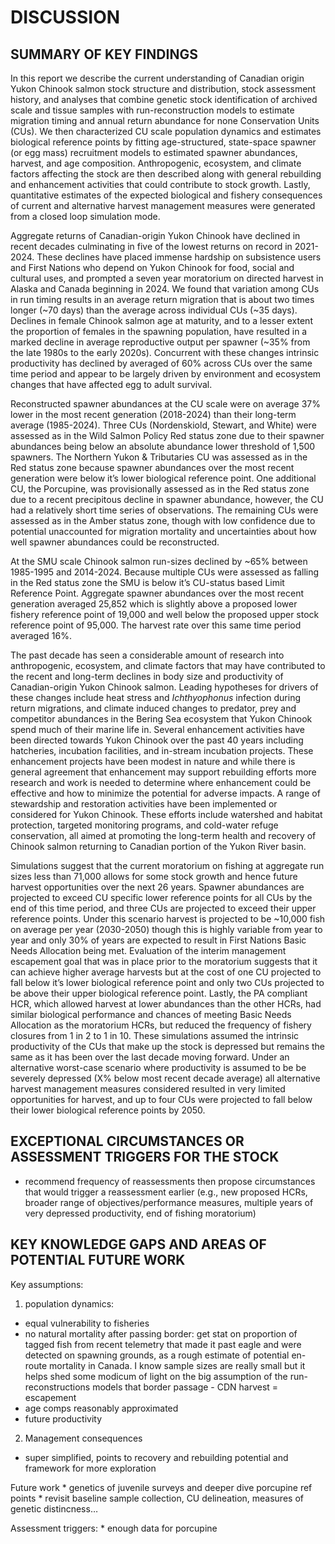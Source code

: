 # DISCUSSION     {#sec:discussion}

## SUMMARY OF KEY FINDINGS 

In this report we describe the current understanding of Canadian origin Yukon Chinook salmon stock structure and distribution, stock assessment history, and analyses that combine genetic stock identification of archived scale and tissue samples with  run-reconstruction models to estimate migration timing and annual return abundance for none Conservation Units (CUs). We then characterized CU scale population dynamics and estimates biological reference points by fitting age-structured, state-space spawner (or egg mass) recruitment models to estimated spawner abundances, harvest, and age composition. Anthropogenic, ecosystem, and climate factors affecting the stock are then described along with general rebuilding and enhancement activities that could contribute to stock growth. Lastly, quantitative estimates of the expected biological and fishery consequences of current and alternative harvest management measures were generated from a closed loop simulation mode.

Aggregate returns of Canadian-origin Yukon Chinook have declined in recent decades culminating in five of the lowest returns on record in 2021-2024. These declines have placed immense hardship on subsistence users and First Nations who depend on Yukon Chinook for food, social and cultural uses, and prompted a seven year moratorium on directed harvest in Alaska and Canada beginning in 2024. We found that variation among CUs in run timing results in an average return migration that is about two times longer (~70 days) than the average across individual CUs (~35 days). Declines in female Chinook salmon age at maturity, and to a lesser extent the proportion of females in the spawning population, have resulted in a marked decline in average reproductive output per spawner (~35% from the late 1980s to the early 2020s). Concurrent with these changes intrinsic productivity has declined by averaged of 60% across CUs over the same time period and appear to be largely driven by environment and ecosystem changes that have affected egg to adult survival.

Reconstructed spawner abundances at the CU scale were on average 37% lower in the most recent generation (2018-2024) than their long-term average (1985-2024). Three CUs (Nordenskiold, Stewart, and White) were assessed as in the Wild Salmon Policy Red status zone due to their spawner abundances being below an absolute abundance lower threshold of 1,500 spawners. The Northern Yukon & Tributaries CU was assessed as in the Red status zone because spawner abundances over the most recent generation were below it's lower biological reference point. One additional CU, the Porcupine, was provisionally assessed as in the Red status zone due to a recent precipitous decline in spawner abundance, however, the CU had a relatively short time series of observations. The remaining CUs were assessed as in the Amber status zone, though with low confidence due to potential unaccounted for migration mortality and uncertainties about how well spawner abundances could be reconstructed. 

At the SMU scale Chinook salmon run-sizes declined by ~65% between 1985-1995 and 2014-2024. Because multiple CUs were assessed as falling in the Red status zone the SMU is below it's CU-status based Limit Reference Point. Aggregate spawner abundances over the most recent generation averaged 25,852 which is slightly above a proposed lower fishery reference point of 19,000 and well below the proposed upper stock reference point of 95,000. The harvest rate over this same time period averaged 16%. 

The past decade has seen a considerable amount of research into anthropogenic, ecosystem, and climate factors that may have contributed to the recent and long-term declines in body size and productivity of Canadian-origin Yukon Chinook salmon. Leading hypotheses for drivers of these changes include heat stress and *Ichthyophonus* infection during return migrations, and climate induced changes to predator, prey and competitor abundances in the Bering Sea ecosystem that Yukon Chinook spend much of their marine life in. Several enhancement activities have been directed towards Yukon Chinook over the past 40 years including hatcheries, incubation facilities, and in-stream incubation projects. These enhancement projects have been modest in nature and while there is general agreement that enhancement may support rebuilding efforts more research and work is needed to determine where enhancement could be effective and how to minimize the potential for adverse impacts. A range of stewardship and restoration activities have been implemented or considered for Yukon Chinook. These efforts include watershed and habitat protection, targeted monitoring programs, and cold-water refuge conservation, all aimed at promoting the long-term health and recovery of Chinook salmon returning to Canadian portion of the Yukon River basin.

Simulations suggest that the current moratorium on fishing at aggregate run sizes less than 71,000 allows for some stock growth and hence future harvest opportunities over the next 26 years. Spawner abundances are projected to exceed CU specific lower reference points for all CUs by the end of this time period, and three CUs are projected to exceed their upper reference points. Under this scenario harvest is projected to be ~10,000 fish on average per year (2030-2050) though this is highly variable from year to year and only 30% of years are expected to result in First Nations Basic Needs Allocation being met. Evaluation of the interim management escapement goal that was in place prior to the moratorium suggests that it can achieve higher average harvests but at the cost of one CU projected to fall below it's lower biological reference point and only two CUs projected to be above their upper biological reference point. Lastly, the PA compliant HCR, which allowed harvest at lower abundances than the other HCRs, had similar biological performance and chances of meeting Basic Needs Allocation as the moratorium HCRs, but reduced the frequency of fishery closures from 1 in 2 to 1 in 10. These simulations assumed the intrinsic productivity of the CUs that make up the stock is depressed but remains the same as it has been over the last decade moving forward. Under an alternative worst-case scenario where productivity is assumed to be be severely depressed (X% below most recent decade average) all alternative harvest management measures considered resulted in very limited opportunities for harvest, and up to four CUs were projected to fall below their lower biological reference points by 2050.

## EXCEPTIONAL CIRCUMSTANCES OR ASSESSMENT TRIGGERS FOR THE STOCK 
- recommend frequency of reassessments then propose circumstances that would trigger a reassessment earlier (e.g., new proposed HCRs, broader range of objectives/performance measures, multiple years of very depressed productivity, end of fishing moratorium) 


## KEY KNOWLEDGE GAPS AND AREAS OF POTENTIAL FUTURE WORK  
Key assumptions:

1. population dynamics:
  + equal vulnerability to fisheries
  + no natural mortality after passing border: get stat on proportion of tagged fish from recent telemetry that made it past eagle and were detected on spawning grounds, as a rough estimate of potential en-route mortality in Canada. I know sample sizes are really small but it helps shed some modicum of light on the big assumption of the run-reconstructions models that border passage - CDN harvest = escapement
  + age comps reasonably approximated
  + future productivity

2. Management consequences
  + super simplified, points to recovery and rebuilding potential and framework for more exploration


Future work
* genetics of juvenile surveys and deeper dive 
porcupine ref points
* revisit baseline sample collection, CU delineation, measures of genetic distincness...


Assessment triggers:
* enough data for porcupine
